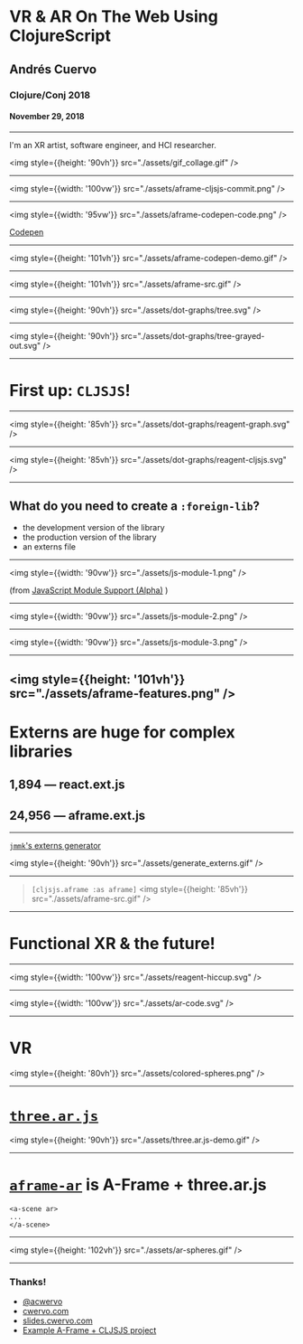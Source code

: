 
# VR & AR On The Web Using ClojureScript

## Andrés Cuervo
### Clojure/Conj 2018
#### November 29, 2018

---

I'm an XR artist, software engineer, and HCI researcher.

<img style={{height: '90vh'}} src="./assets/gif_collage.gif" />

---

<img style={{width: '100vw'}} src="./assets/aframe-cljsjs-commit.png" />

---

<img style={{width: '95vw'}} src="./assets/aframe-codepen-code.png" />

[Codepen](https://codepen.io/mozillavr/pen/BjygdO)

---

<img style={{height: '101vh'}} src="./assets/aframe-codepen-demo.gif" />

---

<img style={{height: '101vh'}} src="./assets/aframe-src.gif" />

---

<img style={{height: '90vh'}} src="./assets/dot-graphs/tree.svg" />

---

<img style={{height: '90vh'}} src="./assets/dot-graphs/tree-grayed-out.svg" />

---

# First up: `CLJSJS`!

---

<!--
CLJSJS exists to solve one problem: making it easy to get foreign-libs into Clojurescript!

A `foreign lib` is anything that needs to be compiled alongside Clojurescript code.

The most popular example is probably React in projects like Om or Reagent

Let's say you have some Javascript like a simple calculator app
-->

<img style={{height: '85vh'}} src="./assets/dot-graphs/reagent-graph.svg" />

---

<img style={{height: '85vh'}} src="./assets/dot-graphs/reagent-cljsjs.svg" />

---

<!-- How do we go from foreign-lib to CLJSJS? -->

## What do you need to create a `:foreign-lib`?

<ul style={{fontSize: "4rem"}}>
    <li>the development version of the library</li>
    <li>the production version of the library</li>
    <li>an externs file</li>
</ul>

---

<img style={{width: '90vw'}} src="./assets/js-module-1.png" />

(from [JavaScript Module Support (Alpha)](https://clojurescript.org/reference/javascript-module-support) )

---

<img style={{width: '90vw'}} src="./assets/js-module-2.png" />

---

<img style={{width: '90vw'}} src="./assets/js-module-3.png" />

---

<!-- A&#45;Frame does a lot of things, including: networking, webGL handling, polyfilling, normalizing device APIs, its own component system &#38; so much more ... all to give us webVR that works everywhere! -->
<!--  -->
<img style={{height: '101vh'}} src="./assets/aframe-features.png" />
---

# Externs are huge for complex libraries

## 1,894 — react.ext.js
## 24,956 — aframe.ext.js

---

<!-- So, I obviously didn't do this all by hand — I used a generator! David Nolen has done excellent work on externs inference & jmmk on Github has turned this into a simple to use extern generator! -->

[`jmmk`'s externs generator](https://github.com/jmmk/javascript-externs-generator)

<img style={{height: '90vh'}} src="./assets/generate_externs.gif" />

---

<!-- So that gets us all the way through CLJSJS, covering how to roll up Javascript & Clojurescript together via CLJSJS -->

> `[cljsjs.aframe :as aframe]`
<img style={{height: '85vh'}} src="./assets/aframe-src.gif" />

---

# Functional XR & the future!

---

<img style={{width: '100vw'}} src="./assets/reagent-hiccup.svg" />

---

<img style={{width: '100vw'}} src="./assets/ar-code.svg" />

---

# VR

<img style={{height: '80vh'}} src="./assets/colored-spheres.png" />

---

# [`three.ar.js`](https://github.com/google-ar/three.ar.js)

<img style={{height: '90vh'}} src="./assets/three.ar.js-demo.gif" />

---

# [`aframe-ar`](https://github.com/chenzlabs/aframe-ar) is A-Frame + three.ar.js

```
<a-scene ar>
...
</a-scene>
```

---
<!-- And then the big reveal, of functional AR all using ClojureScript!  -->

<img style={{height: '102vh'}} src="./assets/ar-spheres.gif" />

---

<div style={{fontSize: "5rem"}}>
<h3>Thanks!</h3>
<ul>
    <li><a style={{color: "black"}} href="https://twitter.com/acwervo">@acwervo</a></li>
    <li><a style={{color: "black"}} href="https://cwervo.com">cwervo.com</a></li>
    <li><a style={{color: "black"}} href="https://slides.cwervo.com">slides.cwervo.com</a></li>
    <li><a style={{color: "black"}} href="https://github.com/AndresCuervo/testing-aframe-cljsjs">Example A-Frame + CLJSJS project</a></li>
</ul>
</div>
